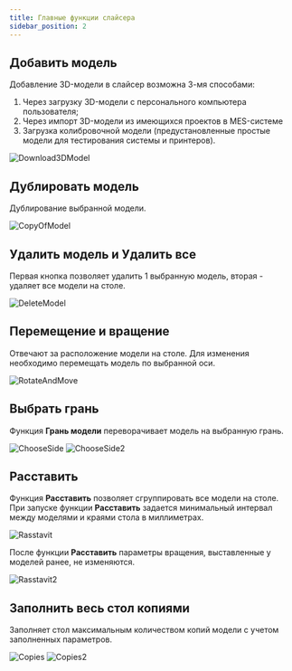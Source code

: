 ```yaml
---
title: Главные функции слайсера
sidebar_position: 2
---
```

## Добавить модель 

Добавление 3D-модели в слайсер возможна 3-мя способами:

1. Через загрузку 3D-модели с персонального компьютера пользователя;
2. Через импорт 3D-модели из имеющихся проектов в MES-системе
3. Загрузка колибровочной модели (предустановленные простые модели для тестирования системы и принтеров).

![Download3DModel](./img/Download3DModel.png)

## Дублировать модель 

Дублирование выбранной модели.

![CopyOfModel](./img/CopyOfModel.png)

## Удалить модель и Удалить все

Первая кнопка позволяет удалить 1 выбранную модель, вторая - удаляет все модели на столе.

![DeleteModel](./img/DeleteModel.png)

## Перемещение и вращение 

Отвечают за расположение модели на столе. Для изменения необходимо перемещать модель по выбранной оси.

![RotateAndMove](./img/RotateAndMove.png)

## Выбрать грань 

Функция **Грань модели** переворачивает модель на выбранную грань.

![ChooseSide](./img/ChooseSide.png)
![ChooseSide2](./img/ChooseSide2.png)

## Расставить 

Функция **Расставить** позволяет сгруппировать все модели на столе. При запуске функции **Расставить** 
задается минимальный интервал между моделями и краями стола в миллиметрах.

![Rasstavit](./img/Rasstavit.png)

После функции **Расставить** параметры вращения, выставленные у моделей ранее, не изменяются.

![Rasstavit2](./img/Rasstavit2.png)

## Заполнить весь стол копиями 

Заполняет стол максимальным количеством копий модели с учетом заполненных параметров.

![Copies](./img/Copies.png)
![Copies2](./img/Copies2.png)